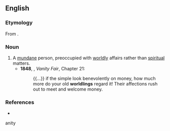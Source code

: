==English==

===Etymology===
From {{suffix|world|ling|lang=en}}.

===Noun===
{{en-noun}}

# A [[mundane]] person, preoccupied with [[worldly]] affairs rather than [[spiritual]] matters.
#* '''1848''', {{w|William Makepeace Thackeray}}, ''Vanity Fair'', Chapter 21:
#*: {{...}} if the simple look benevolently on money, how much more do your old '''worldlings''' regard it! Their affections rush out to meet and welcome money.

===References===
* {{R:Webster NCD 1967}}
anity